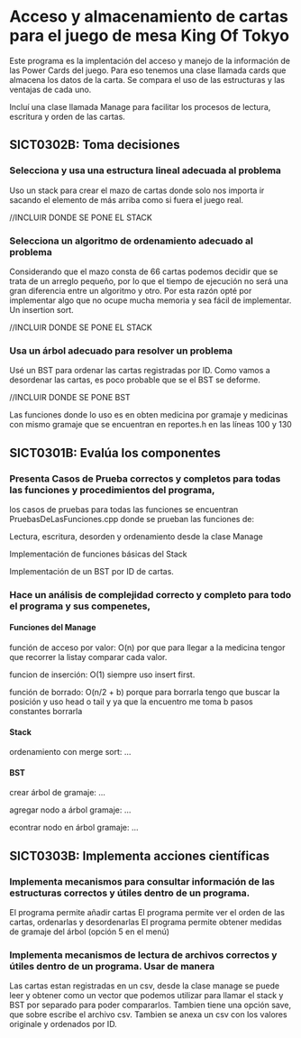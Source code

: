 # Acceso y almacenamiento de cartas para el juego de mesa King Of Tokyo

Este programa es la implentación del acceso y manejo de la información de las Power Cards del juego.
Para eso tenemos una clase llamada cards que almacena los datos de la carta.
Se compara el uso de las estructuras y las ventajas de cada uno.

Incluí una clase llamada Manage para facilitar los procesos de lectura, escritura y orden de las cartas.

## SICT0302B: Toma decisiones 

### Selecciona y usa una estructura lineal adecuada al problema

Uso un stack para crear el mazo de cartas donde solo nos importa ir sacando el elemento de más arriba como si fuera el juego real.

//INCLUIR DONDE SE PONE EL STACK


### Selecciona un algoritmo de ordenamiento adecuado al problema

Considerando que el mazo consta de 66 cartas podemos decidir que se trata de un arreglo pequeño, por lo que el tiempo de ejecución no será una gran diferencia entre un algoritmo y otro. 
Por esta razón opté por implementar algo que no ocupe mucha memoria y sea fácil de implementar. Un insertion sort.

//INCLUIR DONDE SE PONE EL STACK

### Usa un árbol adecuado para resolver un problema

Usé un BST para ordenar las cartas registradas por ID. Como vamos a desordenar las cartas, es poco probable que se el BST se deforme. 

//INCLUIR DONDE SE PONE BST

Las funciones donde lo uso es en obten medicina por gramaje  y  medicinas con mismo gramaje que se encuentran en reportes.h en 
las líneas 100 y 130

## SICT0301B: Evalúa los componentes

### Presenta Casos de Prueba correctos y completos para todas las funciones y procedimientos del programa,

los casos de pruebas para todas las funciones se encuentran PruebasDeLasFunciones.cpp donde se prueban las funciones de: 

Lectura, escritura, desorden y ordenamiento desde la clase Manage

Implementación de funciones básicas del Stack

Implementación de un BST por ID de cartas.


### Hace un análisis de complejidad correcto y completo para todo el programa y sus compenetes,

#### Funciones del Manage

función de acceso por valor: O(n) por que para llegar a la medicina tengor que recorrer la listay comparar cada valor.

funcion de inserción: O(1) siempre uso insert first.

función de borrado: O(n/2 + b) porque para borrarla tengo que buscar la posición y uso head o tail y ya que la encuentro me toma b pasos constantes borrarla 

#### Stack

ordenamiento con merge sort: ...

#### BST

crear árbol de gramaje: ...

agregar nodo a árbol gramaje: ...

econtrar nodo en árbol gramaje: ...

## SICT0303B: Implementa acciones científicas 

### Implementa mecanismos para consultar información de las estructuras correctos y útiles dentro de un programa.

El programa permite añadir cartas
El programa permite ver el orden de las cartas, ordenarlas y desordenarlas
El programa permite obtener medidas de gramaje del árbol (opción 5 en el menú)

### Implementa mecanismos de lectura de archivos correctos y útiles dentro de un programa. Usar de manera
Las cartas estan registradas en un csv, desde la clase manage se puede leer y obtener como un vector que podemos utilizar para llamar el stack y BST por separado para poder compararlos.
Tambien tiene una opción save, que sobre escribe el archivo csv. Tambien se anexa un csv con los valores originale y ordenados por ID.
